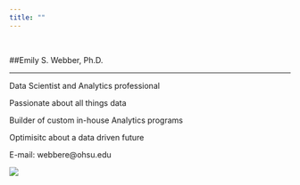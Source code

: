 ```yaml
---
title: ""
---
```


&nbsp;
&nbsp;

##Emily S. Webber, Ph.D.

---
Data Scientist and Analytics professional 
&nbsp;

Passionate about all things data 
&nbsp;

Builder of custom in-house Analytics programs 
&nbsp;

Optimisitc about a data driven future
&nbsp;

E-mail: webbere@ohsu.edu
&nbsp;

![](C:\\Users\\owner\\Desktop\\Website\\interview.png)